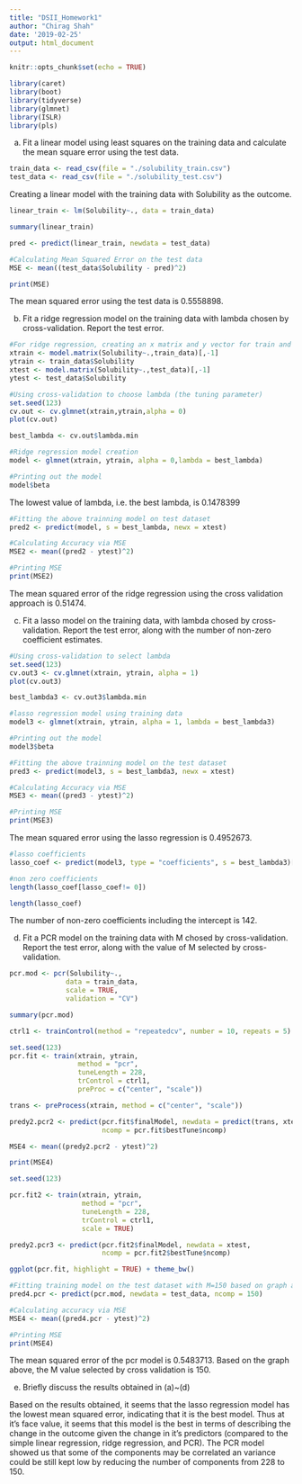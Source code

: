 ```yaml
---
title: "DSII_Homework1"
author: "Chirag Shah"
date: '2019-02-25'
output: html_document
---
```


```r
knitr::opts_chunk$set(echo = TRUE)
```

```r
library(caret)
library(boot)
library(tidyverse)
library(glmnet)
library(ISLR)
library(pls)
```

a) Fit a linear model using least squares on the training data and calculate the mean square error using the test data. 

```r
train_data <- read_csv(file = "./solubility_train.csv") 
test_data <- read_csv(file = "./solubility_test.csv")
```

Creating a linear model with the training data with Solubility as the outcome. 

```r
linear_train <- lm(Solubility~., data = train_data)

summary(linear_train)
```


```r
pred <- predict(linear_train, newdata = test_data)

#Calculating Mean Squared Error on the test data
MSE <- mean((test_data$Solubility - pred)^2)

print(MSE)
```

The mean squared error using the test data is 0.5558898. 

b) Fit a ridge regression model on the training data with lambda chosen by cross-validation. Report the test error. 

```r
#For ridge regression, creating an x matrix and y vector for train and test sets
xtrain <- model.matrix(Solubility~.,train_data)[,-1]
ytrain <- train_data$Solubility
xtest <- model.matrix(Solubility~.,test_data)[,-1]
ytest <- test_data$Solubility

#Using cross-validation to choose lambda (the tuning parameter)
set.seed(123)
cv.out <- cv.glmnet(xtrain,ytrain,alpha = 0)
plot(cv.out)
```

```r
best_lambda <- cv.out$lambda.min

#Ridge regression model creation
model <- glmnet(xtrain, ytrain, alpha = 0,lambda = best_lambda)

#Printing out the model
model$beta
```

The lowest value of lambda, i.e. the best lambda, is 0.1478399

```r
#Fitting the above trainning model on test dataset 
pred2 <- predict(model, s = best_lambda, newx = xtest)

#Calculating Accuracy via MSE
MSE2 <- mean((pred2 - ytest)^2)

#Printing MSE
print(MSE2)
```

The mean squared error of the ridge regression using the cross validation approach is 0.51474. 

c) Fit a lasso model on the training data, with lambda chosed by cross-validation. Report the test error, along with the number of non-zero coefficient estimates. 

```r
#Using cross-validation to select lambda
set.seed(123)
cv.out3 <- cv.glmnet(xtrain, ytrain, alpha = 1)
plot(cv.out3)
```

```r
best_lambda3 <- cv.out3$lambda.min

#lasso regression model using training data 
model3 <- glmnet(xtrain, ytrain, alpha = 1, lambda = best_lambda3)

#Printing out the model
model3$beta
```

```r
#Fitting the above trainning model on the test dataset
pred3 <- predict(model3, s = best_lambda3, newx = xtest)

#Calculating Accuracy via MSE
MSE3 <- mean((pred3 - ytest)^2)

#Printing MSE
print(MSE3)
```

The mean squared error using the lasso regression is 0.4952673.

```r
#lasso coefficients
lasso_coef <- predict(model3, type = "coefficients", s = best_lambda3)[1:ncol(train_data),]

#non zero coefficients
length(lasso_coef[lasso_coef!= 0])

length(lasso_coef)
```

The number of non-zero coefficients including the intercept is 142. 

d) Fit a PCR model on the training data with M chosed by cross-validation. Report the test error, along with the value of M selected by cross-validation. 

```r
pcr.mod <- pcr(Solubility~.,
              data = train_data,
              scale = TRUE,
              validation = "CV")

summary(pcr.mod)
```

```r
ctrl1 <- trainControl(method = "repeatedcv", number = 10, repeats = 5)

set.seed(123)
pcr.fit <- train(xtrain, ytrain,
                 method = "pcr",
                 tuneLength = 228,
                 trControl = ctrl1,
                 preProc = c("center", "scale"))

trans <- preProcess(xtrain, method = c("center", "scale"))

predy2.pcr2 <- predict(pcr.fit$finalModel, newdata = predict(trans, xtest),
                       ncomp = pcr.fit$bestTune$ncomp)

MSE4 <- mean((predy2.pcr2 - ytest)^2)

print(MSE4)
```

```r
set.seed(123)

pcr.fit2 <- train(xtrain, ytrain,
                  method = "pcr",
                  tuneLength = 228,
                  trControl = ctrl1,
                  scale = TRUE)

predy2.pcr3 <- predict(pcr.fit2$finalModel, newdata = xtest,
                       ncomp = pcr.fit2$bestTune$ncomp)
```

```r
ggplot(pcr.fit, highlight = TRUE) + theme_bw()
```


```r
#Fitting training model on the test dataset with M=150 based on graph above.
pred4.pcr <- predict(pcr.mod, newdata = test_data, ncomp = 150)

#Calculating accuracy via MSE
MSE4 <- mean((pred4.pcr - ytest)^2)

#Printing MSE
print(MSE4)
```

The mean squared error of the pcr model is 0.5483713.
Based on the graph above, the M value selected by cross validation is 150. 

e) Briefly discuss the results obtained in (a)~(d)

Based on the results obtained, it seems that the lasso regression model has the lowest mean squared error, indicating that it is the best model. Thus at it's face value, it seems that this model is the best in terms of describing the change in the outcome given the change in it's predictors (compared to the simple linear regression, ridge regression, and PCR). The PCR model showed us that some of the components may be correlated an variance could be still kept low by reducing the number of components from 228 to 150. 